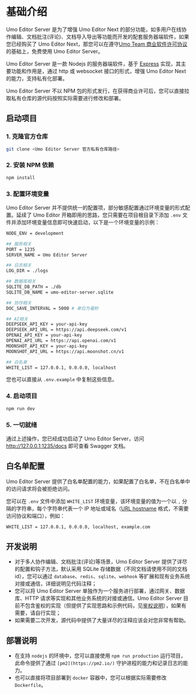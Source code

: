 # 基础介绍

Umo Editor Server 是为了增强 Umo Editor Next 的部分功能，如多用户在线协作编辑、文档批注(评论)、文档导入导出等功能而开发的配套服务器端软件，如果您已经购买了 Umo Editor Next，那您可以在遵守[Umo Team 商业软件许可协议](../next/license)的基础上，免费使用 Umo Editor Server。

Umo Editor Server 是一款 Nodejs 的服务器端软件，基于 [Express](https://expressjs.com/?hl=zh-CN) 实现，其主要功能和作用是，通过 http 或 websocket 接口的形式，增强 Umo Editor Next 的能力，支持私有化部署。

Umo Editor Server 不以 NPM 包的形式发行，在获得商业许可后，您可以直接拉取私有仓库的源代码按照实际需要进行修改和部署。

## 启动项目

### 1. 克隆官方仓库
```bash
git clone <Umo Editor Server 官方私有仓库路径>
```

### 2. 安装 NPM 依赖

```sh npm2yarn
npm install
```

### 3. 配置环境变量

Umo Editor Server 并不提供统一的配置项，部分敏感配置通过环境变量的形式配置。延续了 Umo Editor 开箱即用的思路，您只需要在项目根目录下添加 `.env` 文件并添加环境变量信息即可快速启动，以下是一个环境变量的示例：

```bash filename=".env"
NODE_ENV = development

## 服务相关
PORT = 1235
SERVER_NAME = Umo Editor Server

## 日志相关
LOG_DIR = ./logs

## 数据库相关
SQLITE_DB_PATH = ./db
SQLITE_DB_NAME = umo-editor-server.sqlite

## 协作相关
DOC_SAVE_INTERVAL = 5000 # 单位为毫秒

## AI相关
DEEPSEEK_API_KEY = your-api-key
DEEPSEEK_API_URL = https://api.deepseek.com/v1
OPENAI_API_KEY = your-api-key
OPENAI_API_URL = https://api.openai.com/v1
MOONSHOT_API_KEY = your-api-key
MOONSHOT_API_URL = https://api.moonshot.cn/v1

## 白名单
WHITE_LIST = 127.0.0.1, 0.0.0.0, localhost
```

您也可以直接从 `.env.example` 中复制这些信息。

### 4. 启动项目

```sh npm2yarn
npm run dev
```

### 5. 一切就绪
 
通过上述操作，您已经成功启动了 Umo Editor Server，访问 http://127.0.0.1:1235/docs 即可查看 Swagger 文档。


## 白名单配置

Umo Editor Server 提供了白名单配置的能力，如果配置了白名单，不在白名单中的访问请求将会被拒绝访问。

您可以在 `.env` 文件中添加 `WHITE_LIST` 环境变量，该环境变量的值为一个以 `,` 分隔的字符串，每个字符串代表一个 IP 地址或域名（[URL hostname](https://developer.mozilla.org/zh-CN/docs/Web/API/URL/hostname) 格式，不需要访问协议和端口），例如：

```bash filename=".env"
WHITE_LIST = 127.0.0.1, 0.0.0.0, localhost, example.com
```

## 开发说明

- 对于多人协作编辑、文档批注(评论)等场景，Umo Editor Server 提供了详尽的配置和钩子方法，默认采用 SQLite 存储数据（不同文档请使用不同的文档 id），您可以通过 `database`、`redis`、`sqlite`、`webhook` 等扩展和现有业务系统对接或通信，详细说明见代码注释；
- 您可以将 Umo Editor Server 单独作为一个服务进行部署，通过网关、数据库、HTTP 请求等实现和其他业务系统的对接或通信。Umo Editor Server 目前不包含鉴权的实现（但提供了实现思路和示例代码，见[鉴权说明](./server/auth)），如果有需要，请自行实现；
- 如果需要二次开发，源代码中提供了大量详尽的注释应该会对您非常有帮助。

## 部署说明
- 在支持 `nodejs` 的环境中，您可以直接使用 `npm run production` 运行项目，此命令提供了通过 `[pm2](https://pm2.io/)` 守护进程的能力和记录日志的能力。
- 也可以直接将项目部署到 `docker` 容器中，您可以根据实际需要修改 `Dockerfile`。
